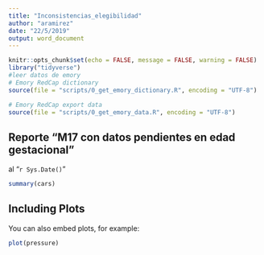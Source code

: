 ```yaml
---
title: "Inconsistencias_elegibilidad"
author: "aramirez"
date: "22/5/2019"
output: word_document
---
```


```r
knitr::opts_chunk$set(echo = FALSE, message = FALSE, warning = FALSE)
library("tidyverse")
#leer datos de emory
# Emory RedCap dictionary
source(file = "scripts/0_get_emory_dictionary.R", encoding = "UTF-8")

# Emory RedCap export data
source(file = "scripts/0_get_emory_data.R", encoding = "UTF-8")


```

## Reporte "M17 con datos pendientes en edad gestacional"
al "`r Sys.Date()`"

```r
summary(cars)
```

## Including Plots

You can also embed plots, for example:

```r
plot(pressure)
```

